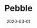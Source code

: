 ---
title: Pebble
category: Project
tag: Tracking,Verifiable Data,Secure HW,Cellular-IoT
status: publish
date: 2020-03-01
slug: A decentralized asset tracking device to bring verifiable real world data to IoTeX DApps
website: https://iotex.io/pebble-tracker/
twitter:
logo: /img/Pebble.png
featured_img: https://wp.gcap1.iotex.io/wp-content/uploads/2020/03/pebble-header.png
telegram:
---